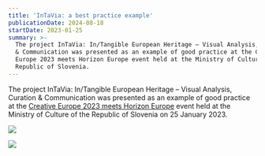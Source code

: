 ```yaml
---
title: 'InTaVia: a best practice example'
publicationDate: 2024-08-18
startDate: 2023-01-25
summary: >-
  The project InTaVia: In/Tangible European Heritage – Visual Analysis, Curation
  & Communication was presented as an example of good practice at the Creative
  Europe 2023 meets Horizon Europe event held at the Ministry of Culture of the
  Republic of Slovenia.
---
```

The project InTaVia: In/Tangible European Heritage – Visual Analysis, Curation & Communication was presented as an example of good practice at the [Creative Europe 2023 meets Horizon Europe](https://motovila.si/dogodki/ustvarjalna-evropa-v-2023-sreca-obzorje-evropa/) event held at the Ministry of Culture of the Republic of Slovenia on 25 January 2023.

![](/assets/content/en/activities/intavia-a-best-practice-example/1image-2560px-1024x694.jpg)

![](/assets/content/en/activities/intavia-a-best-practice-example/220230125-112958-2000px-1024x768.jpeg)


